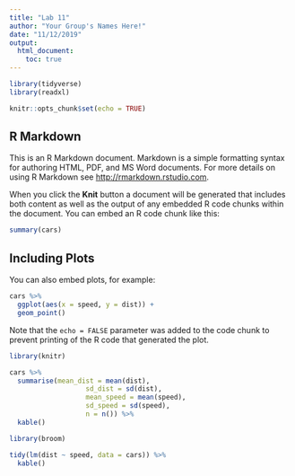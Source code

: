 ```yaml
---
title: "Lab 11"
author: "Your Group's Names Here!"
date: "11/12/2019"
output: 
  html_document: 
    toc: true
---
```


```r
library(tidyverse)
library(readxl)

knitr::opts_chunk$set(echo = TRUE)
```

## R Markdown

This is an R Markdown document. Markdown is a simple formatting syntax for authoring HTML, PDF, and MS Word documents. For more details on using R Markdown see <http://rmarkdown.rstudio.com>.

When you click the **Knit** button a document will be generated that includes both content as well as the output of any embedded R code chunks within the document. You can embed an R code chunk like this:

```r
summary(cars)
```

## Including Plots

You can also embed plots, for example:

```r
cars %>% 
  ggplot(aes(x = speed, y = dist)) + 
  geom_point()

```

Note that the `echo = FALSE` parameter was added to the code chunk to prevent printing of the R code that generated the plot.


```r
library(knitr)

cars %>% 
  summarise(mean_dist = mean(dist), 
                   sd_dist = sd(dist),
                   mean_speed = mean(speed),
                   sd_speed = sd(speed),
                   n = n()) %>% 
  kable()
```


```r
library(broom)

tidy(lm(dist ~ speed, data = cars)) %>% 
  kable()
```


